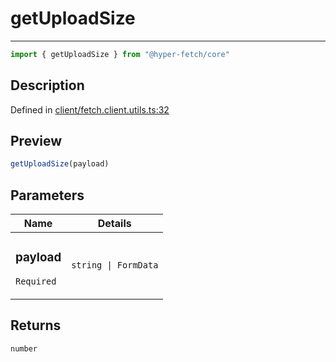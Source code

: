 

# getUploadSize

<div class="api-docs__separator" data-reactroot="">

---

</div><div class="api-docs__import" data-reactroot="">

```ts
import { getUploadSize } from "@hyper-fetch/core"
```

</div><div class="api-docs__section">

## Description

</div><div class="api-docs__description"><span class="api-docs__do-not-parse">



</span></div><p class="api-docs__definition">

Defined in [client/fetch.client.utils.ts:32](https://github.com/BetterTyped/hyper-fetch/blob/aff5c35a/packages/core/src/client/fetch.client.utils.ts#L32)

</p><div class="api-docs__section">

## Preview

</div><div class="api-docs__preview fn">

```ts
getUploadSize(payload)
```

</div><div class="api-docs__section">

## Parameters

</div><div class="api-docs__parameters"><table><thead><tr><th>Name</th><th>Details</th></tr></thead><tbody><tr param-data="payload"><td class="api-docs__param-name required">

### payload 

`Required`

</td><td class="api-docs__param-type">

`string | FormData`

</td></tr></tbody></table></div><div class="api-docs__section">

## Returns

</div><div class="api-docs__returns">

```ts
number
```

</div>
